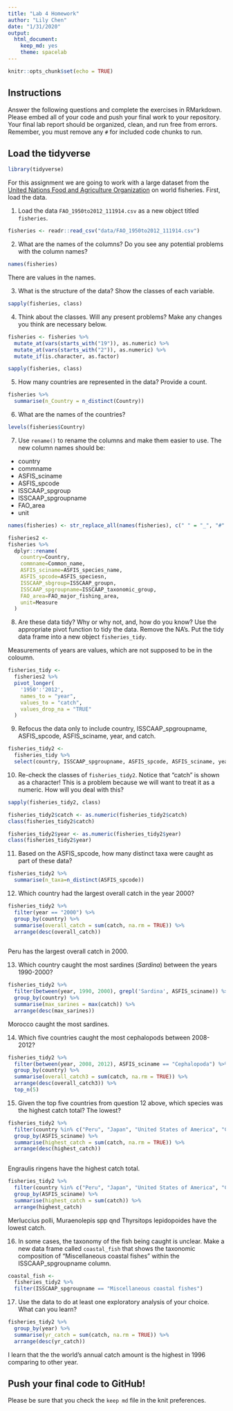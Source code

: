 ```yaml
---
title: "Lab 4 Homework"
author: "Lily Chen"
date: "1/31/2020"
output:
  html_document: 
    keep_md: yes
    theme: spacelab
---
```


```r
knitr::opts_chunk$set(echo = TRUE)
```

## Instructions
Answer the following questions and complete the exercises in RMarkdown. Please embed all of your code and push your final work to your repository. Your final lab report should be organized, clean, and run free from errors. Remember, you must remove any `#` for included code chunks to run.  

## Load the tidyverse
```r
library(tidyverse)
```

For this assignment we are going to work with a large dataset from the [United Nations Food and Agriculture Organization](http://www.fao.org/about/en/) on world fisheries. First, load the data.  

1. Load the data `FAO_1950to2012_111914.csv` as a new object titled `fisheries`.

```r
fisheries <- readr::read_csv("data/FAO_1950to2012_111914.csv")
```


2. What are the names of the columns? Do you see any potential problems with the column names?
```r
names(fisheries)
```

There are values in the names.

3. What is the structure of the data? Show the classes of each variable.
```r
sapply(fisheries, class)
```



4. Think about the classes. Will any present problems? Make any changes you think are necessary below.
```r
fisheries <- fisheries %>% 
  mutate_at(vars(starts_with("19")), as.numeric) %>% 
  mutate_at(vars(starts_with("2")), as.numeric) %>% 
  mutate_if(is.character, as.factor)
```


```r
sapply(fisheries, class)
```

5. How many countries are represented in the data? Provide a count.
```r
fisheries %>% 
  summarise(n_Country = n_distinct(Country))
```


6. What are the names of the countries?
```r
levels(fisheries$Country)
```


7. Use `rename()` to rename the columns and make them easier to use. The new column names should be:  
+ country
+ commname
+ ASFIS_sciname
+ ASFIS_spcode
+ ISSCAAP_spgroup
+ ISSCAAP_spgroupname
+ FAO_area
+ unit
```r
names(fisheries) <- str_replace_all(names(fisheries), c(" " = "_", "#" = "n"))
```

```r
fisheries2 <-
fisheries %>% 
  dplyr::rename(
    country=Country,
    commname=Common_name,
    ASFIS_sciname=ASFIS_species_name,
    ASFIS_spcode=ASFIS_speciesn,
    ISSCAAP_sbgroup=ISSCAAP_groupn,
    ISSCAAP_spgroupname=ISSCAAP_taxonomic_group,     
    FAO_area=FAO_major_fishing_area,
    unit=Measure
  )
```

8. Are these data tidy? Why or why not, and, how do you know? Use the appropriate pivot function to tidy the data. Remove the NA's. Put the tidy data frame into a new object `fisheries_tidy`. 

Measurements of years are values, which are not supposed to be in the coloumn. 

```r
fisheries_tidy <-
  fisheries2 %>% 
  pivot_longer(
    '1950':'2012',
    names_to = "year",
    values_to = "catch",
    values_drop_na = "TRUE"
  )
```


9. Refocus the data only to include country, ISSCAAP_spgroupname, ASFIS_spcode, ASFIS_sciname, year, and catch.
```r
fisheries_tidy2 <-
  fisheries_tidy %>%
  select(country, ISSCAAP_spgroupname, ASFIS_spcode, ASFIS_sciname, year, catch)
```


10. Re-check the classes of `fisheries_tidy2`. Notice that "catch" is shown as a character! This is a problem because we will want to treat it as a numeric. How will you deal with this?
```r
sapply(fisheries_tidy2, class)
```


```r
fisheries_tidy2$catch <- as.numeric(fisheries_tidy2$catch)
class(fisheries_tidy2$catch)
```

```r
fisheries_tidy2$year <- as.numeric(fisheries_tidy2$year)
class(fisheries_tidy2$year)
```


11. Based on the ASFIS_spcode, how many distinct taxa were caught as part of these data?
```r
fisheries_tidy2 %>% 
  summarise(n_taxa=n_distinct(ASFIS_spcode))
```



12. Which country had the largest overall catch in the year 2000?
```r
fisheries_tidy2 %>% 
  filter(year == "2000") %>%
  group_by(country) %>% 
  summarise(overall_catch = sum(catch, na.rm = TRUE)) %>% 
  arrange(desc(overall_catch))
  
```

Peru has the largest overall catch in 2000.


13. Which country caught the most sardines (_Sardina_) between the years 1990-2000?
```r
fisheries_tidy2 %>% 
  filter(between(year, 1990, 2000), grepl('Sardina', ASFIS_sciname)) %>% 
  group_by(country) %>% 
  summarise(max_sarines = max(catch)) %>% 
  arrange(desc(max_sarines))
```

Morocco caught the most sardines.

14. Which five countries caught the most cephalopods between 2008-2012?
```r
fisheries_tidy2 %>% 
  filter(between(year, 2008, 2012), ASFIS_sciname == "Cephalopoda") %>% 
  group_by(country) %>% 
  summarise(overall_catch3 = sum(catch, na.rm = TRUE)) %>% 
  arrange(desc(overall_catch3)) %>% 
  top_n(5)
```


15. Given the top five countries from question 12 above, which species was the highest catch total? The lowest?
```r
fisheries_tidy2 %>% 
  filter(country %in% c("Peru", "Japan", "United States of America", "Chile",	"Indonesia")) %>% 
  group_by(ASFIS_sciname) %>% 
  summarise(highest_catch = sum(catch, na.rm = TRUE)) %>% 
  arrange(desc(highest_catch))
  
```

Engraulis ringens have the highest catch total.

```r
fisheries_tidy2 %>% 
  filter(country %in% c("Peru", "Japan", "United States of America", "Chile",	"Indonesia")) %>% 
  group_by(ASFIS_sciname) %>% 
  summarise(highest_catch = sum(catch)) %>% 
  arrange(highest_catch)
```

Merluccius polli, Muraenolepis spp qnd Thyrsitops lepidopoides have the lowest catch.

16. In some cases, the taxonomy of the fish being caught is unclear. Make a new data frame called `coastal_fish` that shows the taxonomic composition of "Miscellaneous coastal fishes" within the ISSCAAP_spgroupname column.
```r
coastal_fish <-
  fisheries_tidy2 %>% 
  filter(ISSCAAP_spgroupname == "Miscellaneous coastal fishes")
```


17. Use the data to do at least one exploratory analysis of your choice. What can you learn?
```r
fisheries_tidy2 %>% 
  group_by(year) %>% 
  summarise(yr_catch = sum(catch, na.rm = TRUE)) %>% 
  arrange(desc(yr_catch))
```

I learn that the the world's annual catch amount is the highest in 1996 comparing to other year.

## Push your final code to GitHub!
Please be sure that you check the `keep md` file in the knit preferences.   